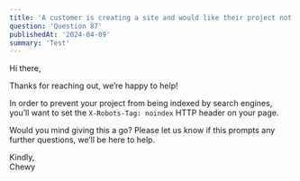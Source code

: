 ```yaml
---
title: 'A customer is creating a site and would like their project not to be indexed by search engines. Please write a reply to the customer. Feel free to add any information about your decision making process after the reply.'
question: 'Question 87'
publishedAt: '2024-04-09'
summary: 'Test'
---
```


Hi there,

Thanks for reaching out, we’re happy to help!

In order to prevent your project from being indexed by search engines, you’ll want to set the `X-Robots-Tag: noindex` HTTP header on your page.

Would you mind giving this a go? Please let us know if this prompts any further questions, we’ll be here to help.

Kindly, <br />
Chewy
